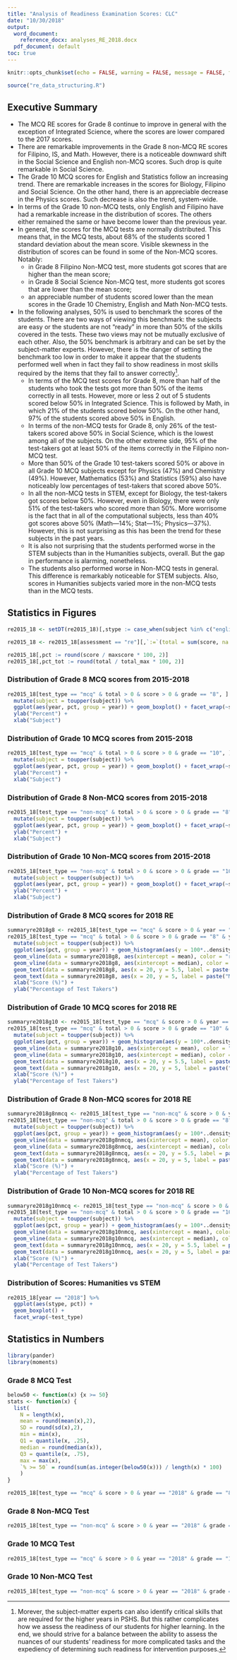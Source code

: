 ```yaml
---
title: "Analysis of Readiness Examination Scores: CLC"
date: "10/30/2018"
output:
  word_document: 
    reference_docx: analyses_RE_2018.docx
  pdf_document: default
toc: true
---
```


```r
knitr::opts_chunk$set(echo = FALSE, warning = FALSE, message = FALSE, fig.width = 10, fig.height = 8, fig.align = "center", cache = TRUE, ggplot2::theme_set(ggplot2::theme_bw()))
```

```r
source("re_data_structuring.R")
```

## Executive Summary

* The MCQ RE scores for Grade 8 continue to improve in general with the exception of Integrated Science, where the scores are lower compared to the 2017 scores.
* There are remarkable improvements in the Grade 8 non-MCQ RE scores for Filipino, IS, and Math. However, there is a noticeable downward shift in the Social Science and English non-MCQ scores. Such drop is quite remarkable in Social Science.
* The Grade 10 MCQ scores for English and Statistics follow an increasing trend. There are remarkable increases in the scores for Biology, Filipino and Social Science. On the other hand, there is an appreciable decrease in the Physics scores. Such decrease is also the trend, system-wide.
* In terms of the Grade 10 non-MCQ tests, only English and Filipino have had a remarkable increase in the distribution of scores. The others either remained the same or have become lower than the previous year.
* In general, the scores for the MCQ tests are normally distributed. This means that, in the MCQ tests, about 68% of the students scored 1 standard deviation about the mean score. Visible skewness in the distribution of scores can be found in some of the Non-MCQ scores. Notably:
  - in Grade 8 Filipino Non-MCQ test, more students got scores that are higher than the mean score;
  - in Grade 8 Social Science Non-MCQ test, more students got scores that are lower than the mean score;
  - an appreciable number of students scored lower than the mean scores in the Grade 10 Chemistry, English and Math Non-MCQ tests.
* In the following analyses, 50% is used to benchmark the scores of the students. There are two ways of viewing this benchmark: the subjects are easy or the students are not "ready" in more than 50% of the skills covered in the tests. These two views may not be mutually exclusive of each other. Also, the 50% benchmark is arbitrary and can be set by the subject-matter experts. However, there is the danger of setting the benchmark too low in order to make it appear that the students performed well when in fact they fail to show readiness in most skills required by the items that they fail to answer correctly[^1]. 
  - In terms of the MCQ test scores for Grade 8, more than half of the students who took the tests got more than 50% of the items correctly in all tests. However, more or less 2 out of 5 students scored below 50% in Integrated Science. This is followed by Math, in which 21% of the students scored below 50%. On the other hand, 97% of the students scored above 50% in English.
  - In terms of the non-MCQ tests for Grade 8, only 26% of the test-takers scored above 50% in Social Science, which is the lowest among all of the subjects. On the other extreme side, 95% of the test-takers got at least 50% of the items correctly in the Filipino non-MCQ test.
  - More than 50% of the Grade 10 test-takers scored 50% or above in all Grade 10 MCQ subjects except for Physics (47%) and Chemistry (49%). However, Mathematics (53%) and Statistics (59%) also have noticeably low percentages of test-takers that scored above 50%.
  - In all the non-MCQ tests in STEM, except for Biology, the test-takers got scores below 50%. However, even in Biology, there were only 51% of the test-takers who scored more than 50%. More worrisome is the fact that in all of the computational subjects, less than 40% got scores above 50% (Math---14%; Stat---1%; Physics---37%). However, this is not surprising as this has been the trend for these subjects in the past years.
  - It is also not surprising that the students performed worse in the STEM subjects than in the Humanities subjects, overall. But the gap in performance is alarming, nonetheless.
  - The students also performed worse in Non-MCQ tests in general. This difference is remarkably noticeable for STEM subjects. Also, scores in Humanities subjects varied more in the non-MCQ tests than in the MCQ tests.

[^1]: Morever, the subject-matter experts can also identify critical skills that are required for the higher years in PSHS. But this rather complicates how we assess the readiness of our students for higher learning. In the end, we should strive for a balance between the ability to assess the nuances of our students' readiness for more complicated tasks and the expediency of determining such readiness for intervention purposes.
  

## Statistics in Figures


```r
re2015_18 <- setDT(re2015_18)[,stype := case_when(subject %in% c("english", "filipino", "ss")~"Humanities",TRUE~"STEM")][campus == "CLC"]
```

```r
re2015_18 <- re2015_18[assessment == "re"][,`:=`(total = sum(score, na.rm = T), total_max = sum(maxscore, na.rm = T)), by = .(year, grade, subject, sname)]
```

```r
re2015_18[,pct := round(score / maxscore * 100, 2)]
re2015_18[,pct_tot := round(total / total_max * 100, 2)]
```

### Distribution of Grade 8 MCQ scores from 2015-2018

```r
re2015_18[test_type == "mcq" & total > 0 & score > 0 & grade == "8", ] %>% mutate(year = lubridate::ymd(year, truncated = 2L)) %>%
  mutate(subject = toupper(subject)) %>%
  ggplot(aes(year, pct, group = year)) + geom_boxplot() + facet_wrap(~subject, nrow = 1) +
  ylab("Percent") +
  xlab("Subject")
```

### Distribution of Grade 10 MCQ scores from 2015-2018

```r
re2015_18[test_type == "mcq" & total > 0 & score > 0 & grade == "10", ] %>% mutate(year = lubridate::ymd(year, truncated = 2L)) %>%
  mutate(subject = toupper(subject)) %>%
  ggplot(aes(year, pct, group = year)) + geom_boxplot() + facet_wrap(~subject, nrow = 2) +
  ylab("Percent") +
  xlab("Subject")
```

### Distribution of Grade 8 Non-MCQ scores from 2015-2018

```r
re2015_18[test_type == "non-mcq" & total > 0 & score > 0 & grade == "8", ] %>% mutate(year = lubridate::ymd(year, truncated = 2L)) %>%
  mutate(subject = toupper(subject)) %>%
  ggplot(aes(year, pct, group = year)) + geom_boxplot() + facet_wrap(~subject, nrow = 1) +
  ylab("Percent") +
  xlab("Subject")
```

### Distribution of Grade 10 Non-MCQ scores from 2015-2018


```r
re2015_18[test_type == "non-mcq" & total > 0 & score > 0 & grade == "10", ] %>% mutate(year = lubridate::ymd(year, truncated = 2L)) %>%
  mutate(subject = toupper(subject)) %>%
  ggplot(aes(year, pct, group = year)) + geom_boxplot() + facet_wrap(~subject, nrow = 2) +
  ylab("Percent") +
  xlab("Subject")
```


### Distribution of Grade 8 MCQ scores for 2018 RE

```r
summaryre2018g8 <- re2015_18[test_type == "mcq" & score > 0 & year == "2018" & grade == "8", .(mean = round(mean(pct)), SD = round(sd(pct)), median = round(median(pct))), by = .(year, grade, subject)][,subject := toupper(subject)]
re2015_18[test_type == "mcq" & total > 0 & score > 0 & grade == "8" & year == "2018", ] %>% mutate(year = lubridate::ymd(year, truncated = 2L)) %>%
  mutate(subject = toupper(subject)) %>%
  ggplot(aes(pct, group = year)) + geom_histogram(aes(y = 100*..density..), bins = 18, alpha = 0.7, color = "white") + facet_wrap(~subject, nrow = 1) + geom_density(aes(y = 100 *..density..)) +
  geom_vline(data = summaryre2018g8, aes(xintercept = mean), color = "red") +
  geom_vline(data = summaryre2018g8, aes(xintercept = median), color = "blue") +
  geom_text(data = summaryre2018g8, aes(x = 20, y = 5.5, label = paste("Mean = ", mean)), nudge_x = 10, color = "red") +
  geom_text(data = summaryre2018g8, aes(x = 20, y = 5, label = paste("Median = ", median)), nudge_x = 10, color = "blue") +
  xlab("Score (%)") +
  ylab("Percentage of Test Takers")
```

### Distribution of Grade 10 MCQ scores for 2018 RE

```r
summaryre2018g10 <- re2015_18[test_type == "mcq" & score > 0 & year == "2018" & grade == "10", .(mean = round(mean(pct)), SD = round(sd(pct)), median = round(median(pct))), by = .(year, grade, subject)][,subject := toupper(subject)]
re2015_18[test_type == "mcq" & total > 0 & score > 0 & grade == "10" & year == "2018", ] %>% mutate(year = lubridate::ymd(year, truncated = 2L)) %>%
  mutate(subject = toupper(subject)) %>%
  ggplot(aes(pct, group = year)) + geom_histogram(aes(y = 100*..density..), bins = 18, alpha = 0.7, color = "white") + facet_wrap(~subject, nrow = 2) + geom_density(aes(y = 100 *..density..)) +
  geom_vline(data = summaryre2018g10, aes(xintercept = mean), color = "red") +
  geom_vline(data = summaryre2018g10, aes(xintercept = median), color = "blue") +
  geom_text(data = summaryre2018g10, aes(x = 20, y = 5.5, label = paste("Mean = ", mean)), nudge_x = 10, color = "red") +
  geom_text(data = summaryre2018g10, aes(x = 20, y = 5, label = paste("Median = ", median)), nudge_x = 10, color = "blue") +
  xlab("Score (%)") +
  ylab("Percentage of Test Takers")
```


### Distribution of Grade 8 Non-MCQ scores for 2018 RE

```r
summaryre2018g8nmcq <- re2015_18[test_type == "non-mcq" & score > 0 & year == "2018" & grade == "8", .(mean = round(mean(pct)), SD = round(sd(pct)), median = round(median(pct))), by = .(year, grade, subject)][,subject := toupper(subject)]
re2015_18[test_type == "non-mcq" & total > 0 & score > 0 & grade == "8" & year == "2018", ] %>% mutate(year = lubridate::ymd(year, truncated = 2L)) %>%
  mutate(subject = toupper(subject)) %>%
  ggplot(aes(pct, group = year)) + geom_histogram(aes(y = 100*..density..), bins = 10, alpha = 0.7, color = "white") + facet_wrap(~subject, nrow = 1) + geom_density(aes(y = 100 *..density..)) +
  geom_vline(data = summaryre2018g8nmcq, aes(xintercept = mean), color = "red") +
  geom_vline(data = summaryre2018g8nmcq, aes(xintercept = median), color = "blue") +
  geom_text(data = summaryre2018g8nmcq, aes(x = 20, y = 5.5, label = paste("Mean = ", mean)), nudge_x = 10, color = "red") +
  geom_text(data = summaryre2018g8nmcq, aes(x = 20, y = 5, label = paste("Median = ", median)), nudge_x = 10, color = "blue") +
  xlab("Score (%)") +
  ylab("Percentage of Test Takers")
```

### Distribution of Grade 10 Non-MCQ scores for 2018 RE

```r
summaryre2018g10nmcq <- re2015_18[test_type == "non-mcq" & score > 0 & year == "2018" & grade == "10", .(mean = round(mean(pct)), SD = round(sd(pct)), median = round(median(pct))), by = .(year, grade, subject)][,subject := toupper(subject)]
re2015_18[test_type == "non-mcq" & total > 0 & score > 0 & grade == "10" & year == "2018", ] %>% mutate(year = lubridate::ymd(year, truncated = 2L)) %>%
  mutate(subject = toupper(subject)) %>%
  ggplot(aes(pct, group = year)) + geom_histogram(aes(y = 100*..density..), bins = 7, alpha = 0.7, color = "white") + facet_wrap(~subject, nrow = 2) + geom_density(aes(y = 100 *..density..)) +
  geom_vline(data = summaryre2018g10nmcq, aes(xintercept = mean), color = "red") +
  geom_vline(data = summaryre2018g10nmcq, aes(xintercept = median), color = "blue") +
  geom_text(data = summaryre2018g10nmcq, aes(x = 20, y = 5.5, label = paste("Mean = ", mean)), nudge_x = 10, color = "red") +
  geom_text(data = summaryre2018g10nmcq, aes(x = 20, y = 5, label = paste("Median = ", median)), nudge_x = 10, color = "blue") +
  xlab("Score (%)") +
  ylab("Percentage of Test Takers")
```

### Distribution of Scores: Humanities vs STEM
```r
re2015_18[year == "2018"] %>%
  ggplot(aes(stype, pct)) +
  geom_boxplot() +
  facet_wrap(~test_type)
```

## Statistics in Numbers

```r
library(pander)
library(moments)
```

### Grade 8 MCQ Test

```r
below50 <- function(x) {x >= 50}
stats <- function(x) {
  list(
    N = length(x),
    mean = round(mean(x),2),
    SD = round(sd(x),2),
    min = min(x),
    Q1 = quantile(x, .25),
    median = round(median(x)),
    Q3 = quantile(x, .75),
    max = max(x),
    `% >= 50` = round(sum(as.integer(below50(x))) / length(x) * 100)
    )
}

re2015_18[test_type == "mcq" & score > 0 & year == "2018" & grade == "8", stats(pct), by = .(year, grade, subject)][, subject := toupper(subject)] %>% select(-1,-2) %>% arrange(desc(`% >= 50`)) %>% pander()
```

### Grade 8 Non-MCQ Test

```r
re2015_18[test_type == "non-mcq" & score > 0 & year == "2018" & grade == "8", stats(pct), by = .(year, grade, subject)][, subject := toupper(subject)] %>% select(-1,-2) %>% arrange(desc(`% >= 50`)) %>% pander()
```


### Grade 10 MCQ Test

```r
re2015_18[test_type == "mcq" & score > 0 & year == "2018" & grade == "10", stats(pct), by = .(year, grade, subject)][, subject := toupper(subject)] %>% select(-1,-2) %>% arrange(desc(`% >= 50`)) %>% pander()
```


### Grade 10 Non-MCQ Test

```r
re2015_18[test_type == "non-mcq" & score > 0 & year == "2018" & grade == "10", stats(pct), by = .(year, grade, subject)][, subject := toupper(subject)] %>% select(-1,-2) %>% arrange(desc(`% >= 50`)) %>% pander()
```
